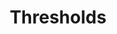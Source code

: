 ---
title: Thresholds
description: Plugins and configuration settings that can improve the developer experience when working with Tailwind CSS.
---